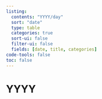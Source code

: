 ```yaml
---
listing:
  contents: "YYYY/day"
  sort: "date"
  type: table
  categories: true
  sort-ui: false
  filter-ui: false
  fields: [date, title, categories]
code-tools: false
toc: false
---
```


# [YYYY]{.primary}
